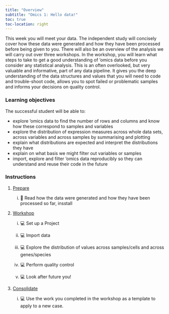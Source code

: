 ```yaml
---
title: "Overview"
subtitle: "Omics 1: Hello data!"
toc: true
toc-location: right
---
```


This week you will meet your data. The independent study will concisely cover how these data were generated and how they have been processed before being given to you. There will also be an overview of the analysis we will carry out over three workshops.
In the workshop, you will learn what steps to take to get a good understanding of ’omics data before you consider any statistical analysis. This is an often overlooked, but very valuable and informative, part of any data pipeline. It gives you the deep understanding of the data structures and values that you will need to code and trouble-shoot code, allows you to spot failed or problematic samples and informs your decisions on quality control.


### Learning objectives

The successful student will be able to:

-   explore 'omics data to find the number of rows and columns and know how these correspond to samples and variables
-   explore the distribution of expression measures across whole data sets, across variables and across samples by summarising and plotting
-   explain what distributions are expected and interpret the distributions they have
-   explain on what basis we might filter out variables or samples
-   import, explore and filter 'omics data reproducibly so they can understand and reuse their code in the future

### Instructions

1.  [Prepare](study_before_workshop.qmd)
    
    i.   📖 Read how the data were generated and how they have been processed so far, insstall 


2.  [Workshop](workshop.qmd)

    i.   💻 Set up a Project

    ii.  💻 Import data

    iii. 💻 Explore the distribution of values across samples/cells and across genes/species
    
    iv.  💻 Perform quality control
    
    v.   💻 Look after future you!

3.  [Consolidate](study_after_workshop.qmd)

    i.  💻 Use the work you completed in the workshop as a template to apply to a new case.


